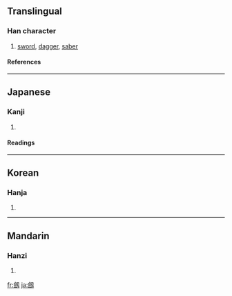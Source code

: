 {{see|劍}}

==Translingual==
===Han character===
{{Han char|rn=18|rad=刀|as=14|sn=16|four=|canj=人人尸大 (OOSK)}}
# [[sword]], [[dagger]], [[saber]]
====References====
{{Han ref|kx=0145.211|dkj=02245|dj=0327.020|hdz=10360.070|uh=5294|ud=21140}}
----
==Japanese==
===Kanji===
{{ja-kanji|grade=|rs=刀14}}
# {{defn|Japanese}} 
====Readings====
{{ja-readings|on=[[けん]] (ken)|kun=[[つるぎ]] (tsurugi)}}
----
==Korean==
===Hanja===
{{ko-hanja|hangeul=[[검]]|rv=geom|mr=kŏm}}
# {{defn|Korean}}
----
==Mandarin==
===Hanzi===
{{cmn-hanzi|pin=[[jiàn]] ([[jian4]])|wg=chien<sup>4</sup>}}
# {{defn|Mandarin}}

[[fr:劔]]
[[ja:劔]]